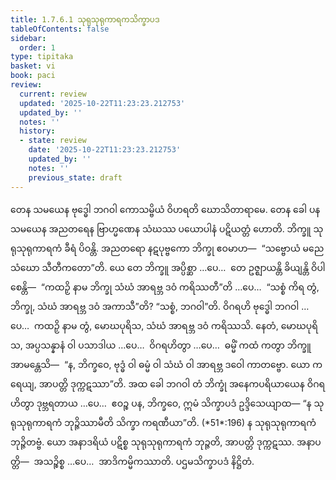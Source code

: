 ```yaml
---
title: 1.7.6.1 သုရုသုရုကာရကသိက္ခာပဒ
tableOfContents: false
sidebar:
  order: 1
type: tipitaka
basket: vi
book: paci
review:
  current: review
  updated: '2025-10-22T11:23:23.212753'
  updated_by: ''
  notes: ''
  history:
  - state: review
    date: '2025-10-22T11:23:23.212753'
    updated_by: ''
    notes: ''
    previous_state: draft
---
```



<ReviewStatus review={frontmatter.review} showDetails={true} />

<HypothesisAnnotation frontmatter={frontmatter} />

<DynamicBreadcrumb />

<Division number="627" book="paci" e="ch" v="2" p="258">

<Paragraph number="1939" book="paci">
တေန သမယေန ဗုဒ္ဓေါ ဘဂဝါ ကောသမ္ဗိယံ ဝိဟရတိ ဃောသိတာရာမေ. တေန ခေါ ပန သမယေန အညတရေန ဗြာဟ္မဏေန သံဃဿ ပယောပါနံ ပဋိယတ္တံ ဟောတိ. ဘိက္ခူ သုရုသုရုကာရကံ ခီရံ ပိဝန္တိ. အညတရော နဋပုဗ္ဗကော ဘိက္ခု ဧဝမာဟ—  “သဗ္ဗောယံ မညေ သံဃော သီတီကတော”တိ.
</Paragraph>

<Paragraph number="1940" book="paci">
ယေ တေ ဘိက္ခူ အပ္ပိစ္ဆာ …ပေ…  တေ ဥဇ္ဈာယန္တိ ခိယျန္တိ ဝိပါစေန္တိ—  “ကထဉှိ နာမ ဘိက္ခု သံဃံ အာရဗ္ဘ ဒဝံ ကရိဿတီ”တိ …ပေ…  “သစ္စံ ကိရ တွံ, ဘိက္ခု, သံဃံ အာရဗ္ဘ ဒဝံ အကာသီ”တိ? “သစ္စံ, ဘဂဝါ”တိ. ဝိဂရဟိ ဗုဒ္ဓေါ ဘဂဝါ …ပေ…  ကထဉှိ နာမ တွံ, မောဃပုရိသ, သံဃံ အာရဗ္ဘ ဒဝံ ကရိဿသိ. နေတံ, မောဃပုရိသ, အပ္ပသန္နာနံ ဝါ ပသာဒါယ …ပေ…  ဝိဂရဟိတွာ …ပေ…  ဓမ္မိံ ကထံ ကတွာ ဘိက္ခူ အာမန္တေသိ—  “န, ဘိက္ခဝေ, ဗုဒ္ဓံ ဝါ ဓမ္မံ ဝါ သံဃံ ဝါ အာရဗ္ဘ ဒဝေါ ကာတဗ္ဗော. ယော ကရေယျ, အာပတ္တိ ဒုက္ကဋဿာ”တိ. အထ ခေါ ဘဂဝါ တံ ဘိက္ခုံ အနေကပရိယာယေန ဝိဂရဟိတွာ ဒုဗ္ဘရတာယ …ပေ…  ဧဝဉ္စ ပန, ဘိက္ခဝေ, ဣမံ သိက္ခာပဒံ ဥဒ္ဒိသေယျာထ—
</Paragraph>

<Paragraph number="1941" book="paci">
<Emphasis>“န သုရုသုရုကာရကံ ဘုဉ္ဇိဿာမီတိ သိက္ခာ ကရဏီယာ”</Emphasis>တိ. (*51*:<Emphasis>196</Emphasis>)
</Paragraph>

<Paragraph number="1942" book="paci">
န သုရုသုရုကာရကံ ဘုဉ္ဇိတဗ္ဗံ. ယော အနာဒရိယံ ပဋိစ္စ သုရုသုရုကာရကံ ဘုဉ္ဇတိ, အာပတ္တိ ဒုက္ကဋဿ.
</Paragraph>

<Paragraph number="1943" book="paci">
အနာပတ္တိ—  အသဉ္စိစ္စ …ပေ…  အာဒိကမ္မိကဿာတိ.

</Paragraph>
</Division>

<Paragraph number="1944" type="center" book="paci">
ပဌမသိက္ခာပဒံ နိဋ္ဌိတံ.
</Paragraph>
